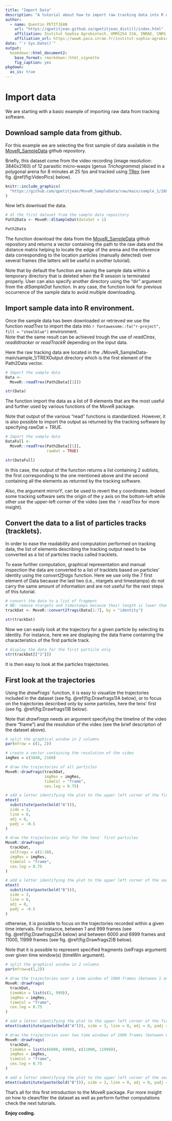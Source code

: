 ```yaml
---
title: "Import Data"
description: "A tutorial about how to import raw tracking data into R env. using the MoveR package."
author:
  - name: Quentin PETITJEAN
    url: "https://qpetitjean.github.io/qpetitjean_distill/index.html"
    affiliation: Institut Sophia Agrobiotech, UMR5254 ISA, INRAE, CNRS, Université Côte d’Azur, Sophia-Antipolis, France.
    affiliation_url: https://www6.paca.inrae.fr/institut-sophia-agrobiotech
date: "`r Sys.Date()`"
output: 
  bookdown::html_document2:
    base_format: rmarkdown::html_vignette
    fig_caption: yes
pkgdown:
  as_is: true
---
```


# Import data

We are starting with a basic example of importing raw data from tracking software.

## Download sample data from github.

For this example we are selecting the first sample of data available in the <a href="https://github.com/qpetitjean/MoveR_SampleData">MoveR_SampleData</a> github repository. 

Briefly, this dataset come from the video recording (image resolution: 3840x2160) of 12 parasitic micro-wasps (genus <em>Trichogramma</em>) placed in a polygonal arena for 8 minutes at 25 fps and tracked using <a href="https://trex.run">TRex</a> (see fig. \@ref(fig:VideoPics) below). 

```r
knitr::include_graphics(
  "https://github.com/qpetitjean/MoveR_SampleData/raw/main/sample_1/2602_ISA3080_Low_5.mov_3600.png"
)

```

Now let's download the data.
```r
# dl the first dataset from the sample data repository
Path2Data <- MoveR::dlSampleDat(dataSet = 1)

Path2Data

```

The function download the data from the <a href="https://github.com/qpetitjean/MoveR_SampleData">MoveR_SampleData</a> github repository and returns a vector containing the path to the raw data and the distance matrix helping to locate the edge of the arena and the reference data corresponding to the location particles (manually detected) over several frames (the latters will be useful in another tutorial).

Note that by default the function are saving the sample data within a temporary directory that is deleted when the R session is terminated properly. User can also specify another directory using the "dir" argument from the <em>dlSampleDat</em> function. 
In any case, the function look for previous occurrence of the sample data to avoid multiple downloading.

## Import sample data into R environment.

Once the sample data has been downloaded or retrieved we use the function <em>readTrex</em> to import the data into `r fontawesome::fa("r-project", fill = "steelblue")` environment.<br />
Note that the same result can be achieved trough the use of <em>readCtrax</em>, <em>readIdtracker</em> or <em>readTrackR</em> depending on the input data. 

Here the raw tracking data are located in the ./MoveR_SampleData-main/sample_1/TREXOutput directory which is the first element of the Path2Data vector.

```r
# Import the sample data
Data <-
  MoveR::readTrex(Path2Data[[1]])

str(Data)

```

The function import the data as a list of 9 elements that are the most useful and further used by various functions of the MoveR package. 

Note that output of the various "read" functions is standardized. However, it is also possible to import the output as returned by the tracking software by specifying rawDat = TRUE.

```r
# Import the sample data
DataFull <-
  MoveR::readTrex(Path2Data[[1]],
                  rawDat = TRUE)

str(DataFull)

```

In this case, the output of the function returns a list containing 2 sublists, the first corresponding to the one mentioned above and the second containing all the elements as returned by the tracking software.

Also, the argument mirrorY, can be used to revert the y coordinates. Indeed some tracking software sets the origin of the y axis on the bottom-left while other use the upper-left corner of the video (see the  `r <em>readTrex</em> for more insight).

## Convert the data to a list of particles tracks (tracklets).

In order to ease the readability and computation performed on tracking data, the list of elements describing the tracking output need to be converted as a list of particles tracks called tracklets. 

To ease further computation, graphical representation and manual inspection the data are converted to a list of tracklets based on particles' identity using the <em>convert2frags</em> function. 
Here we use only the 7 first element of Data because the last two (i.e., ntargets and timestamps) do not carry the same amount of information and are not useful for the next steps of this tutorial.

```r
# convert the data to a list of fragment
# NB: remove ntargets and timestamps because their length is lower than other variables
trackDat <- MoveR::convert2frags(Data[1:7], by = "identity")

str(trackDat)
```

Now we can easily look at the trajectory for a given particle by selecting its identity.
For instance, here we are displaying the data frame containing the characteristics of the first particle track.

```r
# display the data for the first particle only
str(trackDat[["1"]])

```

It is then easy to look at the particles trajectories.

## First look at the trajectories

Using the <em>drawFrags</em>` function, it is easy to visualize the trajectories included in the dataset (see fig. \@ref(fig:Drawfrags1)A below), or to focus on the trajectories described only by some particles, here the tens' first (see fig. \@ref(fig:Drawfrags1)B below).

Note that <em>drawFrags</em> needs an argument specifying the timeline of the video (here "frame") and the resolution of the video (see the brief description of the dataset above).

```r
# split the graphical window in 2 columns
par(mfrow = c(1, 2))

# create a vector containing the resolution of the video
imgRes = c(3840, 2160)

# draw the trajectories of all particles
MoveR::drawFrags(trackDat,
                 imgRes = imgRes,
                 timeCol = "frame",
                 cex.leg = 0.75)

# add a letter identifying the plot to the upper left corner of the first plot
mtext(
  substitute(paste(bold("A"))),
  side = 3,
  line = 0,
  adj = 0,
  padj = -0.5
)

# draw the trajectories only for the tens' first particles
MoveR::drawFrags(
  trackDat,
  selFrags = c(1:10),
  imgRes = imgRes,
  timeCol = "frame",
  cex.leg = 0.75
)

# add a letter identifying the plot to the upper left corner of the second plot
mtext(
  substitute(paste(bold("B"))),
  side = 3,
  line = 0,
  adj = 0,
  padj = -0.5
)
```

otherwise, it is possible to focus on the trajectories recorded within a given time intervals. For instance, between 1 and 999 frames (see fig. \@ref(fig:Drawfrags2)A below) and between 6000 and 6999 frames and 11000, 11999 frames (see fig. \@ref(fig:Drawfrags2)B below).

Note that it is possible to represent specified fragments (selFrags argument) over given time window(s) (timeWin argument).

```r
# split the graphical window in 2 columns
par(mfrow=c(1,2))

# draw the trajectories over a time window of 1000 frames (between 1 and 999 frames)
MoveR::drawFrags(
  trackDat,
  timeWin = list(c(1, 999)),
  imgRes = imgRes,
  timeCol = "frame",
  cex.leg = 0.75
)

# add a letter identifying the plot to the upper left corner of the first plot
mtext(substitute(paste(bold("A"))), side = 3, line = 0, adj = 0, padj = -0.5)

# draw the trajectories over two time windows of 1000 frames (between 6000 and 6999 and 11000 and 11999 frames)
MoveR::drawFrags(
  trackDat,
  timeWin = list(c(6000, 6999), c(11000, 11999)),
  imgRes = imgRes,
  timeCol = "frame",
  cex.leg = 0.75
)

# add a letter identifying the plot to the upper left corner of the second plot
mtext(substitute(paste(bold("B"))), side = 3, line = 0, adj = 0, padj = -0.5)
```

That's all for this first introduction to the MoveR package. 
For more insight on how to clean/filer the dataset as well as perform further computations check the next tutorials. 

<strong>Enjoy coding.</strong>